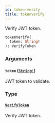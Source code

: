 ```yaml
---
id: token-verify
title: tokenVerify
---
```


Verify JWT token.

```graphql
tokenVerify(
  token: String!
): VerifyToken

```

### Arguments

#### `token` ([`String!`](/api-reference/scalars/string.mdx))

JWT token to validate.

### Type

#### [`VerifyToken`](/api-reference/objects/verify-token.mdx)

Verify JWT token.
